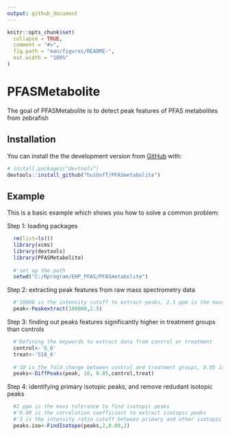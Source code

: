 ```yaml
---
output: github_document
---
```


<!-- README.md is generated from README.Rmd. Please edit that file -->

```r
knitr::opts_chunk$set(
  collapse = TRUE,
  comment = "#>",
  fig.path = "man/figures/README-",
  out.width = "100%"
)
```

# PFASMetabolite

<!-- badges: start -->
<!-- badges: end -->

The goal of PFASMetabolite is to detect peak features of PFAS metabolites from zebrafish

## Installation

You can install the the development version from [GitHub](https://github.com/) with:

``` r
# install.packages("devtools")
devtools::install_github("huiUofT/PFASmetabolite")
```
## Example

This is a basic example which shows you how to solve a common problem:

Step 1: loading packages
```r
  rm(list=ls())
  library(xcms)
  library(devtools)
  library(PFASMetabolite)
  
  #'set up the path
  setwd("C:/Rprogram/EHP_PFAS/PFASmetabolite")
```

Step 2: extracting peak features from raw mass spectrometry data
```r
  #'10000 is the intensity cutoff to extract peaks, 2.5 ppm is the mass tolerance for peak detection
  peak<-Peakextract(100000,2.5)
```

Step 3: finding out peaks features significantly higher in treatment groups than controls
```r
  #'Defining the keywords to extract data from control or treatment
  control<-'S_6'
  treat<-'S18_6'
  
  #'10 is the fold change between control and treatment groups, 0.05 is the p value cutoff
  peaks<-DiffPeaks(peak, 10, 0.05,control,treat)
```
Step 4: identifying primary isotopic peaks, and remove redudant isotopic peaks
```r
  #2 ppm is the mass tolerance to find isotopic peaks
  #'0.80 is the correlation coefficient to extract isotopic peaks
  #'3 is the intensity ratio cutoff between primary and other isotopic peaks
  peaks.iso<-FindIsotope(peaks,2,0.80,2)
```
